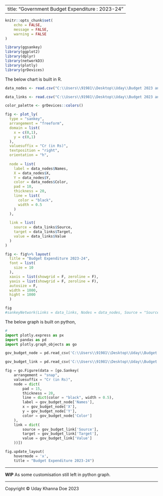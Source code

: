 
---
title: "Government Budget Expenditure : 2023-24"
---

```r
knitr::opts_chunk$set(
	echo = FALSE,
	message = FALSE,
	warning = FALSE
)
```

```r
library(ggsankey)
library(ggplot2)
library(dplyr)
library(networkD3)
library(plotly)
library(grDevices)
```

The below chart is built in R.
```r
data_nodes <- read.csv("C:\\Users\\91981\\Desktop\\Uday\\Budget 2023 analysis\\Nodes.csv")

data_links <- read.csv("C:\\Users\\91981\\Desktop\\Uday\\Budget 2023 analysis\\Links.csv")

color_palette <- grDevices::colors()

```

```r

fig <- plot_ly(
  type = "sankey",
  arrangement = "freeform",
  domain = list(
    x = c(0,1),
    y = c(0,1)
  ),
  valuesuffix = "Cr (in Rs)",
  textposition = "right",
  orientation = "h",
  
  node = list(
    label = data_nodes$Names,
    X = data_nodes$X,
    Y = data_nodes$Y,
    color = data_nodes$Color,
    pad = 10,
    thickness = 20,
    line = list(
      color = "black",
      width = 0.5
    )
  ),
  
  link = list(
    source = data_links$Source,
    target = data_links$Target,
    value = data_links$Value
  )
)

fig <- fig%>% layout(
  title = "Budget Expenditure 2023-24",
  font = list(
    size = 10
  ),
  xaxis = list(showgrid = F, zeroline = F),
  yaxis = list(showgrid = F, zeroline = F),
  autosize = F,
  width = 1000,
  hight = 1000
  )

fig
#sankeyNetwork(Links = data_links, Nodes = data_nodes, Source = "Source", Target = "Target", Value = "Value", NodeID = "Names", NodeGroup = "Names", fontSize = 16, iterations = 0)

```

The below graph is built on python,

```python
#
import plotly.express as px
import pandas as pd
import plotly.graph_objects as go

gov_budget_node = pd.read_csv('C:\\Users\\91981\\Desktop\\Uday\\Budget 2023 analysis\\Nodes.csv')

gov_budget_link = pd.read_csv('C:\\Users\\91981\\Desktop\\Uday\\Budget 2023 analysis\\Links.csv')

fig = go.Figure(data = [go.Sankey(
    arrangement = "snap", 
    valuesuffix = "Cr (in Rs)",
    node = dict(
        pad = 15,
        thickness = 20,
        line = dict(color = "black", width = 0.5),
        label = gov_budget_node['Names'],
        x = gov_budget_node['X'],
        y = gov_budget_node['Y'],
        color = gov_budget_node['Color']
    ),
    link = dict(
        source = gov_budget_link['Source'],
        target = gov_budget_link['Target'],
        value = gov_budget_link['Value']
    ))])

fig.update_layout(
    hovermode = 'x',
    title = "Budget Expenditure 2023-24")


```








___
**WIP**
As some customisation still left in python graph.





---

<div class="footer">Copyright &copy; Uday Khanna Doe 2023</div>